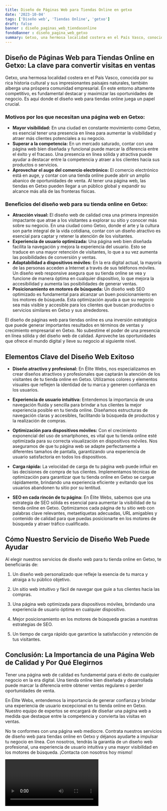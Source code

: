 ```yaml
---
title: Diseño de Páginas Web para Tiendas Online en getxo
date: '2023-10-04'
tags: ['Diseño web', 'Tiendas Online', 'getxo']
draft: false
banner : diseño_paginas_web_tiendasonline
fondoBanner : diseño_pagina_web_getxo
summary: Getxo, una hermosa localidad costera en el País Vasco, conocida por su rica historia cultural y sus impresionantes paisajes naturales, también alberga una próspera comunidad empresarial. En este entorno altamente competitivo, es fundamental destacar y maximizar las oportunidades de negocio. Es aquí donde el diseño web para tiendas online juega un papel crucial. 
---
```


## Diseño de Páginas Web para Tiendas Online en Getxo: La clave para convertir visitas en ventas

Getxo, una hermosa localidad costera en el País Vasco, conocida por su rica historia cultural y sus impresionantes paisajes naturales, también alberga una próspera comunidad empresarial. En este entorno altamente competitivo, es fundamental destacar y maximizar las oportunidades de negocio. Es aquí donde el diseño web para tiendas online juega un papel crucial. 

### Motivos por los que necesitan una página web en Getxo:

- **Mayor visibilidad:** En una ciudad en constante movimiento como Getxo, es esencial tener una presencia en línea para aumentar la visibilidad y atraer más clientes potenciales a su negocio.
- **Superar a la competencia:** En un mercado saturado, contar con una página web bien diseñada y funcional puede marcar la diferencia entre el éxito y el fracaso. Una presencia en línea sólida y atractiva puede ayudar a destacar entre la competencia y atraer a los clientes hacia sus productos o servicios.
- **Aprovechar el auge del comercio electrónico:** El comercio electrónico está en auge, y contar con una tienda online puede abrir un amplio abanico de oportunidades de venta. Al tener una página web, las tiendas en Getxo pueden llegar a un público global y expandir su alcance más allá de las fronteras físicas.

### Beneficios del diseño web para su tienda online en Getxo:

- **Atracción visual:** El diseño web de calidad crea una primera impresión impactante que atrae a los visitantes a explorar su sitio y conocer más sobre su negocio. En una ciudad como Getxo, donde el arte y la cultura son parte integral de la vida cotidiana, contar con un diseño atractivo es esencial para captar y retener la atención de los visitantes.
- **Experiencia de usuario optimizada:** Una página web bien diseñada facilita la navegación y mejora la experiencia del usuario. Esto se traduce en una mayor retención de visitantes, lo que a su vez aumenta las posibilidades de conversión y ventas.
- **Adaptabilidad a dispositivos móviles:** En la era digital actual, la mayoría de las personas acceden a Internet a través de sus teléfonos móviles. Un diseño web responsive asegura que su tienda online se vea y funcione de manera óptima en cualquier dispositivo, lo que mejora la accesibilidad y aumenta las posibilidades de generar ventas.
- **Posicionamiento en motores de búsqueda:** Un diseño web SEO optimizado es fundamental para alcanzar un buen posicionamiento en los motores de búsqueda. Esta optimización ayuda a que su negocio sea más visible y accesible para los clientes que buscan productos o servicios similares en Getxo y sus alrededores.

El diseño de páginas web para tiendas online es una inversión estratégica que puede generar importantes resultados en términos de ventas y crecimiento empresarial en Getxo. No subestime el poder de una presencia en línea sólida y del diseño web de calidad. Aproveche las oportunidades que ofrece el mundo digital y lleve su negocio al siguiente nivel.

<GifSeo />

<Cta />

## Elementos Clave del Diseño Web Exitoso

- **Diseño atractivo y profesional:** En Élite Webs, nos especializamos en crear diseños atractivos y profesionales que captarán la atención de los visitantes de tu tienda online en Getxo. Utilizamos colores y elementos visuales que reflejen la identidad de tu marca y generen confianza en los usuarios.

- **Experiencia de usuario intuitiva:** Entendemos la importancia de una navegación fluida y sencilla para brindar a tus clientes la mejor experiencia posible en tu tienda online. Diseñamos estructuras de navegación claras y accesibles, facilitando la búsqueda de productos y la realización de compras.

- **Optimización para dispositivos móviles:** Con el crecimiento exponencial del uso de smartphones, es vital que tu tienda online esté optimizada para su correcta visualización en dispositivos móviles. Nos aseguramos de que tu página web se adapte perfectamente a diferentes tamaños de pantalla, garantizando una experiencia de usuario satisfactoria en todos los dispositivos.

- **Carga rápida:** La velocidad de carga de tu página web puede influir en las decisiones de compra de tus clientes. Implementamos técnicas de optimización para garantizar que tu tienda online en Getxo se cargue rápidamente, brindando una experiencia eficiente y evitando que los usuarios abandonen tu sitio por su lentitud.

- **SEO en cada rincón de tu página:** En Élite Webs, sabemos que una estrategia de SEO sólida es esencial para aumentar la visibilidad de tu tienda online en Getxo. Optimizamos cada página de tu sitio web con palabras clave relevantes, metaetiquetas adecuadas, URL amigables y contenido de calidad para que puedas posicionarte en los motores de búsqueda y atraer tráfico cualificado.

## Cómo Nuestro Servicio de Diseño Web Puede Ayudar

Al elegir nuestros servicios de diseño web para tu tienda online en Getxo, te beneficiarás de:

1. Un diseño web personalizado que refleje la esencia de tu marca y atraiga a tu público objetivo.

2. Un sitio web intuitivo y fácil de navegar que guíe a tus clientes hacia las compras.

3. Una página web optimizada para dispositivos móviles, brindando una experiencia de usuario óptima en cualquier dispositivo.

4. Mejor posicionamiento en los motores de búsqueda gracias a nuestras estrategias de SEO.

5. Un tiempo de carga rápido que garantice la satisfacción y retención de tus visitantes.

## Conclusión: La Importancia de una Página Web de Calidad y Por Qué Elegirnos

Tener una página web de calidad es fundamental para el éxito de cualquier negocio en la era digital. Una tienda online bien diseñada y desarrollada puede marcar la diferencia entre obtener ventas regulares o perder oportunidades de venta.

En Élite Webs, entendemos la importancia de generar confianza y brindar una experiencia de usuario excepcional en tu tienda online en Getxo. Nuestro equipo de expertos se encargará de diseñar una página web a medida que destaque entre la competencia y convierta las visitas en ventas.

No te conformes con una página web mediocre. Contrata nuestros servicios de diseño web para tiendas online en Getxo y déjanos ayudarte a impulsar tu negocio en línea. Con nosotros, tendrás la garantía de un diseño web profesional, una experiencia de usuario intuitiva y una mayor visibilidad en los motores de búsqueda. ¡Contacta con nosotros hoy mismo!

<Video />

<CtaBot job='Tiendas Online' city='getxo'/>

<Gmaps query='getxo+españa+maps' />